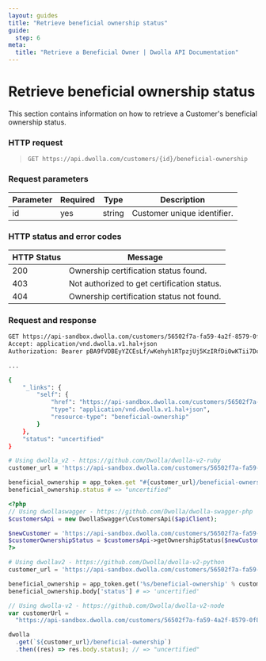 ```yaml
---
layout: guides
title: "Retrieve beneficial ownership status"
guide:
  step: 6
meta:
  title: "Retrieve a Beneficial Owner | Dwolla API Documentation"
---
```


# Retrieve beneficial ownership status

This section contains information on how to retrieve a Customer's beneficial ownership status.

### HTTP request

> `GET https://api.dwolla.com/customers/{id}/beneficial-ownership`

### Request parameters

| Parameter | Required | Type   | Description                 |
| --------- | -------- | ------ | --------------------------- |
| id        | yes      | string | Customer unique identifier. |

### HTTP status and error codes

| HTTP Status | Message                                     |
| ----------- | ------------------------------------------- |
| 200         | Ownership certification status found.       |
| 403         | Not authorized to get certification status. |
| 404         | Ownership certification status not found.   |

### Request and response

```bash
GET https://api-sandbox.dwolla.com/customers/56502f7a-fa59-4a2f-8579-0f8bc9d7b9cc/beneficial-ownership
Accept: application/vnd.dwolla.v1.hal+json
Authorization: Bearer pBA9fVDBEyYZCEsLf/wKehyh1RTpzjUj5KzIRfDi0wKTii7DqY

...

{
    "_links": {
        "self": {
            "href": "https://api-sandbox.dwolla.com/customers/56502f7a-fa59-4a2f-8579-0f8bc9d7b9cc/beneficial-ownership",
            "type": "application/vnd.dwolla.v1.hal+json",
            "resource-type": "beneficial-ownership"
        }
    },
    "status": "uncertified"
}

```

```ruby
# Using dwolla_v2 - https://github.com/Dwolla/dwolla-v2-ruby
customer_url = 'https://api-sandbox.dwolla.com/customers/56502f7a-fa59-4a2f-8579-0f8bc9d7b9cc'

beneficial_ownership = app_token.get "#{customer_url}/beneficial-ownership"
beneficial_ownership.status # => "uncertified"
```

```php
<?php
// Using dwollaswagger - https://github.com/Dwolla/dwolla-swagger-php
$customersApi = new DwollaSwagger\CustomersApi($apiClient);

$newCustomer = 'https://api-sandbox.dwolla.com/customers/56502f7a-fa59-4a2f-8579-0f8bc9d7b9cc';
$customerOwnershipStatus = $customersApi->getOwnershipStatus($newCustomer);
?>
```

```python
# Using dwollav2 - https://github.com/Dwolla/dwolla-v2-python
customer_url = 'https://api-sandbox.dwolla.com/customers/56502f7a-fa59-4a2f-8579-0f8bc9d7b9cc'

beneficial_ownership = app_token.get('%s/beneficial-ownership' % customer_url)
beneficial_ownership.body['status'] # => 'uncertified'
```

```javascript
// Using dwolla-v2 - https://github.com/Dwolla/dwolla-v2-node
var customerUrl =
  "https://api-sandbox.dwolla.com/customers/56502f7a-fa59-4a2f-8579-0f8bc9d7b9cc";

dwolla
  .get(`${customer_url}/beneficial-ownership`)
  .then((res) => res.body.status); // => "uncertified"
```
